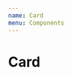 ```yaml
---
name: Card
menu: Components
---
```


# Card


<Playground>
  <Card
    Category="My card"
    title="My content"
    location="My location"
    smell="good"
    optic="good"
  />
</Playground>

